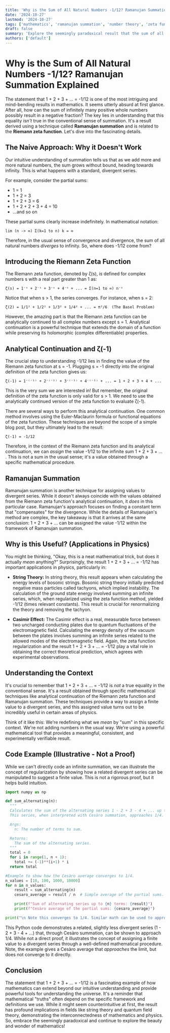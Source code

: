 ```yaml
---
title: 'Why is the Sum of All Natural Numbers -1/12? Ramanujan Summation Explained'
date: '2024-10-27'
lastmod: '2024-10-27'
tags: ['mathematics', 'ramanujan summation', 'number theory', 'zeta function', 'physics', 'string theory']
draft: false
summary: 'Explore the seemingly paradoxical result that the sum of all natural numbers (1+2+3+...) equals -1/12, delving into Ramanujan summation, the Riemann zeta function, and its applications in physics.'
authors: ['default']
---
```


# Why is the Sum of All Natural Numbers -1/12? Ramanujan Summation Explained

The statement that 1 + 2 + 3 + ... = -1/12 is one of the most intriguing and mind-bending results in mathematics. It seems utterly absurd at first glance. After all, how can the sum of infinitely many positive whole numbers possibly result in a negative fraction?  The key lies in understanding that this equality *isn't* true in the conventional sense of summation. It's a result derived using a technique called **Ramanujan summation** and is related to the **Riemann zeta function**. Let's dive into the fascinating details.

## The Naive Approach: Why it Doesn't Work

Our intuitive understanding of summation tells us that as we add more and more natural numbers, the sum grows without bound, heading towards infinity. This is what happens with a standard, divergent series.

For example, consider the partial sums:

* 1 = 1
* 1 + 2 = 3
* 1 + 2 + 3 = 6
* 1 + 2 + 2 + 3 + 4 = 10
* ...and so on

These partial sums clearly increase indefinitely. In mathematical notation:

```
lim (n -> ∞) Σ(k=1 to n) k = ∞
```

Therefore, in the usual sense of convergence and divergence, the sum of all natural numbers *diverges* to infinity. So, where does -1/12 come from?

## Introducing the Riemann Zeta Function

The Riemann zeta function, denoted by ζ(s), is defined for complex numbers s with a real part greater than 1 as:

```
ζ(s) = 1⁻ˢ + 2⁻ˢ + 3⁻ˢ + 4⁻ˢ + ... = Σ(n=1 to ∞) n⁻ˢ
```

Notice that when s > 1, the series converges. For instance, when s = 2:

```
ζ(2) = 1/1² + 1/2² + 1/3² + 1/4² + ... = π²/6  (The Basel Problem)
```

However, the amazing part is that the Riemann zeta function can be analytically continued to all complex numbers except s = 1.  Analytical continuation is a powerful technique that extends the domain of a function while preserving its holomorphic (complex differentiable) properties.

## Analytical Continuation and ζ(-1)

The crucial step to understanding -1/12 lies in finding the value of the Riemann zeta function at s = -1. Plugging s = -1 directly into the original definition of the zeta function gives us:

```
ζ(-1) = 1⁻⁽⁻¹⁾ + 2⁻⁽⁻¹⁾ + 3⁻⁽⁻¹⁾ + 4⁻⁽⁻¹⁾ + ... = 1 + 2 + 3 + 4 + ...
```

This is the very sum we are interested in! But remember, the original definition of the zeta function is only valid for s > 1. We need to use the analytically continued version of the zeta function to evaluate ζ(-1).

There are several ways to perform this analytical continuation. One common method involves using the Euler-Maclaurin formula or functional equations of the zeta function.  These techniques are beyond the scope of a simple blog post, but they ultimately lead to the result:

```
ζ(-1) = -1/12
```

Therefore, in the context of the Riemann zeta function and its analytical continuation, we can *assign* the value -1/12 to the infinite sum 1 + 2 + 3 + ... . This is not a sum in the usual sense; it's a value obtained through a specific mathematical procedure.

## Ramanujan Summation

Ramanujan summation is another technique for assigning values to divergent series. While it doesn't always coincide with the values obtained from the Riemann zeta function's analytical continuation, it *does* in this particular case. Ramanujan's approach focuses on finding a constant term that "compensates" for the divergence. While the details of Ramanujan's method are complex, the key takeaway is that it arrives at the same conclusion:  1 + 2 + 3 + ... can be assigned the value -1/12 within the framework of Ramanujan summation.

## Why is this Useful? (Applications in Physics)

You might be thinking, "Okay, this is a neat mathematical trick, but does it actually *mean* anything?"  Surprisingly, the result 1 + 2 + 3 + ... = -1/12 has important applications in physics, particularly in:

*   **String Theory:** In string theory, this result appears when calculating the energy levels of bosonic strings. Bosonic string theory initially predicted negative mass particles called tachyons, which implied instability. The calculation of the ground state energy involved summing an infinite series, which, when regularized using the zeta function method, yielded -1/12 (times relevant constants).  This result is crucial for renormalizing the theory and removing the tachyon.

*   **Casimir Effect:**  The Casimir effect is a real, measurable force between two uncharged conducting plates due to quantum fluctuations of the electromagnetic field. Calculating the energy density of the vacuum between the plates involves summing an infinite series related to the allowed modes of the electromagnetic field.  Again, the zeta function regularization and the result 1 + 2 + 3 + ... = -1/12 play a vital role in obtaining the correct theoretical prediction, which agrees with experimental observations.

## Understanding the Context

It's crucial to remember that 1 + 2 + 3 + ... = -1/12 is *not* a true equality in the conventional sense. It's a result obtained through specific mathematical techniques like analytical continuation of the Riemann zeta function and Ramanujan summation. These techniques provide a way to assign a finite value to a divergent series, and this assigned value turns out to be incredibly useful in certain areas of physics.

Think of it like this: We're redefining what we *mean* by "sum" in this specific context. We're not adding numbers in the usual way. We're using a powerful mathematical tool that provides a meaningful, consistent, and experimentally verifiable result.

## Code Example (Illustrative - Not a Proof)

While we can't directly code an infinite summation, we can illustrate the concept of regularization by showing how a related divergent series can be manipulated to suggest a finite value.  This is not a rigorous proof, but it helps build intuition.

```python
import numpy as np

def sum_alternating(n):
  """
  Calculates the sum of the alternating series 1 - 2 + 3 - 4 + ... up to n terms.
  This series, when interpreted with Cesàro summation, approaches 1/4.

  Args:
    n: The number of terms to sum.

  Returns:
    The sum of the alternating series.
  """
  total = 0
  for i in range(1, n + 1):
    total += (-1)**(i+1) * i
  return total

#Example to show how the Cesàro average converges to 1/4.
n_values = [10, 100, 1000, 10000]
for n in n_values:
    result = sum_alternating(n)
    cesaro_average = result / n  # Simple average of the partial sums.  A more sophisticated Cesàro mean might be necessary for slow convergence.

    print(f"Sum of alternating series up to {n} terms: {result}")
    print(f"Cesàro average of the partial sums: {cesaro_average}")

print("\n Note this converges to 1/4. Similar math can be used to approach -1/12.")
```

This Python code demonstrates a related, slightly less divergent series (1 - 2 + 3 - 4 + ...) that, through Cesàro summation, can be shown to approach 1/4.  While not a direct proof, it illustrates the concept of assigning a finite value to a divergent series through a well-defined mathematical procedure. Note, the example gives a Cesàro average that *approaches* the limit, but does not converge to it directly.


## Conclusion

The statement that 1 + 2 + 3 + ... = -1/12 is a fascinating example of how mathematics can extend beyond our intuitive understanding and provide powerful tools for understanding the universe. It's a reminder that mathematical "truths" often depend on the specific framework and definitions we use. While it might seem counterintuitive at first, the result has profound implications in fields like string theory and quantum field theory, demonstrating the interconnectedness of mathematics and physics. So, embrace the seemingly paradoxical and continue to explore the beauty and wonder of mathematics!
